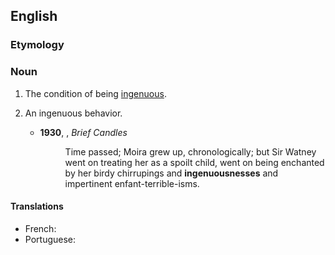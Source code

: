 ==English==

===Etymology===
{{suffix|en|ingenuous|ness}}

===Noun===
{{en-noun|~}}

# The condition of being [[ingenuous]].
# {{lb|en|countable}} An ingenuous behavior.
#* '''1930''', {{w|Aldous Huxley}}, ''Brief Candles''
#*: Time passed; Moira grew up, chronologically; but Sir Watney went on treating her as a spoilt child, went on being enchanted by her birdy chirrupings and '''ingenuousnesses''' and impertinent enfant-terrible-isms.

====Translations====
{{trans-top|the condition of being ingenuous}}
* French: {{t+|fr|ingénuité|f}}
* Portuguese: {{t+|pt|ingenuidade}}
{{trans-mid}}
{{trans-bottom}}